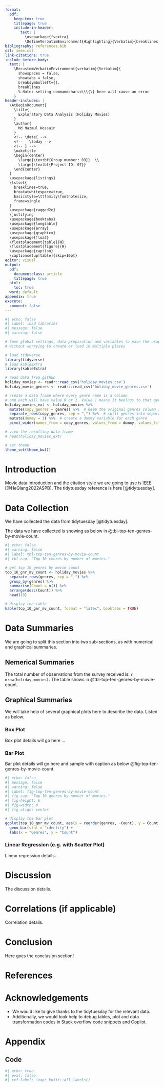 ```yaml
---
format:
  pdf:
    keep-tex: true
    titlepage: true
    include-in-header: 
       text: |
         \usepackage{fvextra}
         \DefineVerbatimEnvironment{Highlighting}{Verbatim}{breaklines,commandchars=\\\{\}}
bibliography: references.bib
csl: ieee.csl
link-citations: true
include-before-body:
  text: |
    \RecustomVerbatimEnvironment{verbatim}{Verbatim}{
      showspaces = false,
      showtabs = false,
      breaksymbolleft={},
      breaklines
      % Note: setting commandchars=\\\{\} here will cause an error 
    }
header-includes: |
  \AtBeginDocument{
    \title{
      Exploratory Data Analysis (Holiday Movies)
    }
    \author{
      Md Nazmul Hossain
    }
    <!-- \date{ -->
    <!--   \today -->
    <!-- } -->
    \maketitle
    \begin{center}
      \large{\textbf{Group number: 09}}  \\
      \large{\textbf{Project ID: 07}} 
    \end{center}
  }
  \usepackage{listings}
  \lstset{
    breaklines=true,
    breakatwhitespace=true,
    basicstyle=\ttfamily\footnotesize,
    frame=single
  }
  \usepackage{ragged2e}
  \justifying
  \usepackage{booktabs}
  \usepackage{longtable}
  \usepackage{array}
  \usepackage{graphicx}
  \usepackage{float}
  \floatplacement{table}{H}
  \floatplacement{figure}{H}
  \usepackage{caption}
  \captionsetup[table]{skip=10pt}
editor: visual
output: 
  pdf: 
    documentclass: article
    titlepage: true
  html: 
    toc: true
  word: default
appendix: true
execute:
  comment: false
---
```


\newpage

```r
#| echo: false
#| label: load libraries
#| message: false
#| warning: false

# Some global settings, data preparation and variables to ease the usage of different variables 
# without worrying to create or load in multiple places

# load tidyverse
library(tidyverse)
# load kableExtra
library(kableExtra)

# read data from github
holiday_movies <- readr::read_csv('holiday_movies.csv')
holiday_movie_genres <- readr::read_csv('holiday_movie_genres.csv')

# create a data frame where every genre name is a column
# and each will have value 0 or 1. Value 1 means it beolngs to that genre, 0 means doesnt belongs to that
holiday_movies_ext <- holiday_movies %>%
  mutate(copy_genres = genres) %>%  # keep the original genres column intact
  separate_rows(copy_genres, sep = ",") %>%  # split genres into separate rows
  mutate(dummy = 1) %>%  # create a dummy variable for each genre
  pivot_wider(names_from = copy_genres, values_from = dummy, values_fill = 0)  # pivot to wide format, fill with 0

# view the resulting data frame
# head(holiday_movies_ext)

# set theme
theme_set(theme_bw()) 
```

# Introduction

Movie data introduction and the citation style we are going to use is IEEE [@HeQiang2022ASPB]. The tidytuesday reference is here [@tidytuesday].

# Data Collection

We have collected the data from tidytuesday [@tidytuesday].

The data we have collected is showing as below in @tbl-top-ten-genres-by-movie-count.

```r
#| echo: false
#| warning: false
#| label: tbl-top-ten-genres-by-movie-count
#| tbl-cap: "Top 10 renres by number of movies."

# get top 10 genres by movie count
top_10_gnr_mv_count <- holiday_movies %>%
  separate_rows(genres, sep = ",") %>%
  group_by(genres) %>%
  summarise(Count = n()) %>%
  arrange(desc(Count)) %>%
  head(10)

# display the table
kable(top_10_gnr_mv_count, format = "latex", booktabs = TRUE)
```

# Data Summaries

We are going to split this section into two sub-sections, as with numerical and graphical summaries.

## Nemerical Summaries

The total number of observations from the survey received is: `r nrow(holiday_movies)`. The table shows in @tbl-top-ten-genres-by-movie-count.

## Graphical Summaries

We will take help of several graphical plots here to describe the data. Listed as below.

### Box Plot

Box plot details will go here ...

### Bar Plot

Bar plot details will go here and sample with caption as below  @fig-top-ten-genres-by-movie-count.

```r
#| echo: false
#| message: false
#| warning: false
#| label: fig-top-ten-genres-by-movie-count
#| fig-cap: "Top 10 genres by number of movies."
#| fig-height: 6
#| fig-width: 8
#| fig-align: center

# display the bar plot
ggplot(top_10_gnr_mv_count, aes(x = reorder(genres, -Count), y = Count, fill = genres)) +
  geom_bar(stat = "identity") +
  labs(x = "Genres", y = "Count")
```


### Linear Regression (e.g. with Scatter Plot)

Linear regression details.

# Discussion

The discussion details.

# Correlations (if applicable)

Correlation details.

# Conclusion

Here goes the conclusion section!

\newpage

# References

::: {#refs}
::: 

# Acknowledgements

- We would like to give thanks to the tidytuesday for the relevant data.
- Additionally, we would took help to debug tables, plot and data transformation codes in Stack overflow code snippets and Copilot.

\newpage

# Appendix

## Code

```r
#| echo: true 
#| eval: false 
#| ref-label: !expr knitr::all_labels()
```

